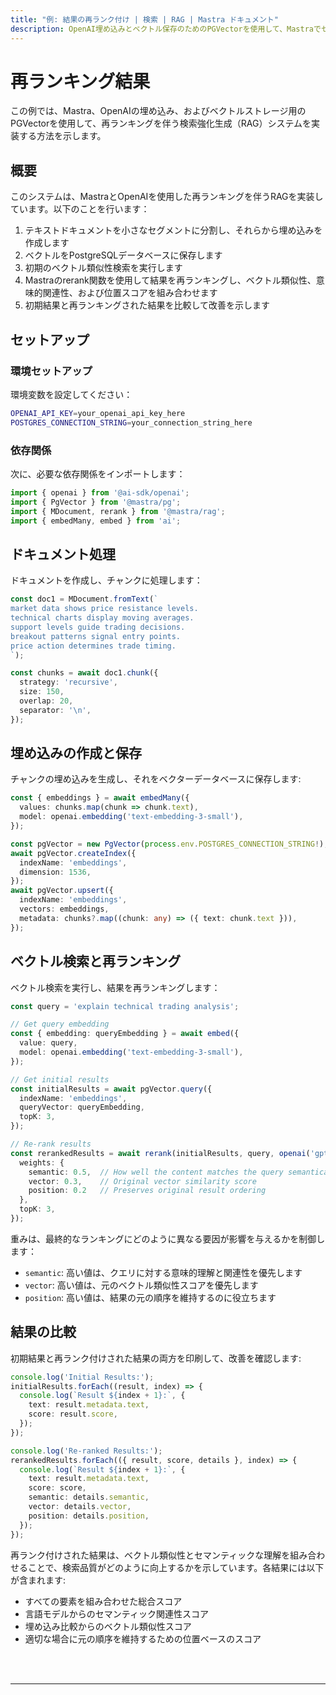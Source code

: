 ```yaml
---
title: "例: 結果の再ランク付け | 検索 | RAG | Mastra ドキュメント"
description: OpenAI埋め込みとベクトル保存のためのPGVectorを使用して、Mastraでセマンティック再ランク付けを実装する例。
---
```



# 再ランキング結果

この例では、Mastra、OpenAIの埋め込み、およびベクトルストレージ用のPGVectorを使用して、再ランキングを伴う検索強化生成（RAG）システムを実装する方法を示します。

## 概要

このシステムは、MastraとOpenAIを使用した再ランキングを伴うRAGを実装しています。以下のことを行います：

1. テキストドキュメントを小さなセグメントに分割し、それらから埋め込みを作成します
2. ベクトルをPostgreSQLデータベースに保存します
3. 初期のベクトル類似性検索を実行します
4. Mastraのrerank関数を使用して結果を再ランキングし、ベクトル類似性、意味的関連性、および位置スコアを組み合わせます
5. 初期結果と再ランキングされた結果を比較して改善を示します

## セットアップ

### 環境セットアップ

環境変数を設定してください：

```bash filename=".env"
OPENAI_API_KEY=your_openai_api_key_here
POSTGRES_CONNECTION_STRING=your_connection_string_here
```

### 依存関係

次に、必要な依存関係をインポートします：

```typescript copy showLineNumbers filename="src/index.ts"
import { openai } from '@ai-sdk/openai';
import { PgVector } from '@mastra/pg';
import { MDocument, rerank } from '@mastra/rag';
import { embedMany, embed } from 'ai';
```

## ドキュメント処理

ドキュメントを作成し、チャンクに処理します：

```typescript copy showLineNumbers{7} filename="src/index.ts"
const doc1 = MDocument.fromText(`
market data shows price resistance levels.
technical charts display moving averages.
support levels guide trading decisions.
breakout patterns signal entry points.
price action determines trade timing.
`);

const chunks = await doc1.chunk({
  strategy: 'recursive',
  size: 150,
  overlap: 20,
  separator: '\n',
});
```

## 埋め込みの作成と保存

チャンクの埋め込みを生成し、それをベクターデータベースに保存します:

```typescript copy showLineNumbers{36} filename="src/index.ts"
const { embeddings } = await embedMany({
  values: chunks.map(chunk => chunk.text),
  model: openai.embedding('text-embedding-3-small'),
});

const pgVector = new PgVector(process.env.POSTGRES_CONNECTION_STRING!);
await pgVector.createIndex({
  indexName: 'embeddings',
  dimension: 1536,
});
await pgVector.upsert({
  indexName: 'embeddings',
  vectors: embeddings,
  metadata: chunks?.map((chunk: any) => ({ text: chunk.text })),
});
```

## ベクトル検索と再ランキング

ベクトル検索を実行し、結果を再ランキングします：

```typescript copy showLineNumbers{51} filename="src/index.ts"
const query = 'explain technical trading analysis';

// Get query embedding
const { embedding: queryEmbedding } = await embed({
  value: query,
  model: openai.embedding('text-embedding-3-small'),
});

// Get initial results
const initialResults = await pgVector.query({
  indexName: 'embeddings',
  queryVector: queryEmbedding,
  topK: 3,
});

// Re-rank results
const rerankedResults = await rerank(initialResults, query, openai('gpt-4o-mini'), {
  weights: {
    semantic: 0.5,  // How well the content matches the query semantically
    vector: 0.3,    // Original vector similarity score
    position: 0.2   // Preserves original result ordering
  },
  topK: 3,
});
```

重みは、最終的なランキングにどのように異なる要因が影響を与えるかを制御します：
- `semantic`: 高い値は、クエリに対する意味的理解と関連性を優先します
- `vector`: 高い値は、元のベクトル類似性スコアを優先します
- `position`: 高い値は、結果の元の順序を維持するのに役立ちます

## 結果の比較

初期結果と再ランク付けされた結果の両方を印刷して、改善を確認します:

```typescript copy showLineNumbers{72} filename="src/index.ts"
console.log('Initial Results:');
initialResults.forEach((result, index) => {
  console.log(`Result ${index + 1}:`, {
    text: result.metadata.text,
    score: result.score,
  });
});

console.log('Re-ranked Results:');
rerankedResults.forEach(({ result, score, details }, index) => {
  console.log(`Result ${index + 1}:`, {
    text: result.metadata.text,
    score: score,
    semantic: details.semantic,
    vector: details.vector,
    position: details.position,
  });
});
```

再ランク付けされた結果は、ベクトル類似性とセマンティックな理解を組み合わせることで、検索品質がどのように向上するかを示しています。各結果には以下が含まれます:
- すべての要素を組み合わせた総合スコア
- 言語モデルからのセマンティック関連性スコア
- 埋め込み比較からのベクトル類似性スコア
- 適切な場合に元の順序を維持するための位置ベースのスコア

<br />
<br />
<hr className="dark:border-[#404040] border-gray-300" />
<br />
<br />
<GithubLink
  link={
    "https://github.com/mastra-ai/mastra/blob/main/examples/basics/rag/rerank"
  }
/> 
